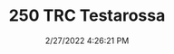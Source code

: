 ---
width: 2000
height: 1333
title: 250 TRC Testarossa
description: Bruce Meyer's 250 TRC Testarossa with a 3.0 liter V12
date: 2/27/2022 4:26:21 PM
cameraMake: Sony
cameraModel: ILCE-7M3
lens: FE 35mm F1.4 GM
settingsfStop: f/1.4
settingsISO: ISO 160
settingsShutter: 1/40
settingsFocalLength: 35 mm
---